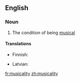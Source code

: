 ==English==

===Noun===
{{en-noun|-}}

# The condition of being [[musical]]

====Translations====
{{trans-top|condition of being musical}}
* Finnish: {{t-|fi|musikaalisuus}}
{{trans-mid}}
* Latvian: {{t|lv|muzikalitāte}}
{{trans-bottom}}

[[fr:musicality]]
[[zh:musicality]]